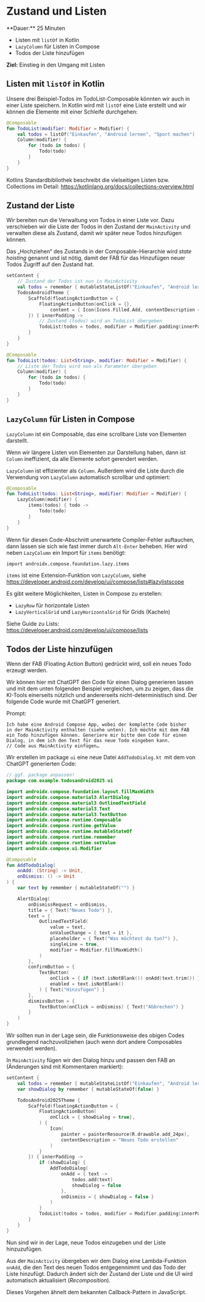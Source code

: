 
# Zustand und Listen

<Callout>
  **Dauer:** 25 Minuten

  - Listen mit `listOf` in Kotlin
  - `LazyColumn` für Listen in Compose
  - Todos der Liste hinzufügen

  **Ziel:** Einstieg in den Umgang mit Listen 
</Callout>

## Listen mit `listOf` in Kotlin

Unsere drei Beispiel-Todos im TodoList-Composable könnten wir 
auch in einer Liste speichern. In Kotlin wird mit `listOf` eine 
Liste erstellt und wir können die Elemente mit einer Schleife
durchgehen:

```kotlin {3,5-7}
@Composable
fun TodoList(modifier: Modifier = Modifier) {
    val todos = listOf("Einkaufen", "Android lernen", "Sport machen")
    Column(modifier) {
        for (todo in todos) {
            Todo(todo)
        }
    }
}
```

Kotlins Standardbibliothek beschreibt die vielseitigen Listen bzw. 
Collections im Detail: https://kotlinlang.org/docs/collections-overview.html

## Zustand der Liste

Wir bereiten nun die Verwaltung von Todos in einer Liste vor. Dazu verschieben
wir die Liste der Todos in den Zustand der `MainActivity` und verwalten diese
als Zustand, damit wir später neue Todos hinzufügen können. 

Das „Hochziehen“ des Zustands in der Composable-Hierarchie wird _state hoisting_ 
genannt und ist nötig, damit der FAB für das Hinzufügen neuer Todos Zugriff auf den 
Zustand hat.

```kotlin {3,10}
setContent {
    // Zustand der Todos ist nun in MainActivity
    val todos = remember { mutableStateListOf("Einkaufen", "Android lernen", "Sport machen") }
    TodosAndroidTheme {
        Scaffold(floatingActionButton = {
            FloatingActionButton(onClick = {},
                content = { Icon(Icons.Filled.Add, contentDescription = "Todo erstellen") })
        }) { innerPadding ->
            // Zustand (todos) wird an TodoList übergeben
            TodoList(todos = todos, modifier = Modifier.padding(innerPadding))
        }
    }
}

@Composable
fun TodoList(todos: List<String>, modifier: Modifier = Modifier) {
    // Liste der Todos wird nun als Parameter übergeben
    Column(modifier) {
        for (todo in todos) {           
            Todo(todo)
        }
    }
}
```


## `LazyColumn` für Listen in Compose

`LazyColumn` ist ein Composable, das eine scrollbare Liste von 
Elementen darstellt. 

Wenn wir längere Listen von Elementen zur Darstellung haben, dann ist
`Column` ineffizient, da alle Elemente sofort gerendert werden. 


`LazyColumn` ist effizienter als `Column`. Außerdem wird die Liste
durch die Verwendung von `LazyColumn` automatisch scrollbar und optimiert:

```kotlin {3-7}
@Composable
fun TodoList(todos: List<String>, modifier: Modifier = Modifier) {
    LazyColumn(modifier) {
        items(todos) { todo ->
            Todo(todo)
        }
    }
}
```

Wenn für diesen Code-Abschnitt unerwartete Compiler-Fehler auftauchen, dann lassen 
sie sich wie fast immer durch `Alt-Enter` beheben. Hier wird neben `LazyColumn` 
ein Import für `items` benötigt:

```
import androidx.compose.foundation.lazy.items
```

`items` ist eine Extension-Funktion von `LazyColumn`, siehe 
https://developer.android.com/develop/ui/compose/lists#lazylistscope

Es gibt weitere Möglichkeiten, Listen in Compose zu erstellen:

- `LazyRow` für horizontale Listen
- `LazyVerticalGrid` und `LazyHorizontalGrid` für Grids (Kacheln)

Siehe Guide zu Lists: https://developer.android.com/develop/ui/compose/lists

## Todos der Liste hinzufügen

Wenn der FAB (Floating Action Button) gedrückt wird, soll ein neues
Todo erzeugt werden. 

<Callout type="important">
Wir können hier mit ChatGPT den Code für einen Dialog generieren lassen
und mit dem unten folgenden Beispiel vergleichen, um zu zeigen, dass
die KI-Tools einerseits nützlich und andererseits nicht-deterministisch sind.
</Callout>

<Callout>
Der folgende Code wurde mit ChatGPT generiert.

Prompt:
```plaintext
Ich habe eine Android Compose App, wobei der komplette Code bisher 
in der MainActivity enthalten (siehe unten). Ich möchte mit dem FAB 
ein Todo hinzufügen können. Generiere mir bitte den Code für einen
Dialog, in dem ich den Text für das neue Todo eingeben kann.
// Code aus MainActivity einfügen…
```
</Callout>

Wir erstellen im package `ui` eine neue Datei `AddTodoDialog.kt `mit 
dem von ChatGPT generierten Code:

```kotlin 
// ggf. package anpassen!
package com.example.todosandroid2025.ui

import androidx.compose.foundation.layout.fillMaxWidth
import androidx.compose.material3.AlertDialog
import androidx.compose.material3.OutlinedTextField
import androidx.compose.material3.Text
import androidx.compose.material3.TextButton
import androidx.compose.runtime.Composable
import androidx.compose.runtime.getValue
import androidx.compose.runtime.mutableStateOf
import androidx.compose.runtime.remember
import androidx.compose.runtime.setValue
import androidx.compose.ui.Modifier

@Composable
fun AddTodoDialog(
    onAdd: (String) -> Unit,
    onDismiss: () -> Unit
) {
    var text by remember { mutableStateOf("") }

    AlertDialog(
        onDismissRequest = onDismiss,
        title = { Text("Neues Todo") },
        text = {
            OutlinedTextField(
                value = text,
                onValueChange = { text = it },
                placeholder = { Text("Was möchtest du tun?") },
                singleLine = true,
                modifier = Modifier.fillMaxWidth()
            )
        },
        confirmButton = {
            TextButton(
                onClick = { if (text.isNotBlank()) onAdd(text.trim()) },
                enabled = text.isNotBlank()
            ) { Text("Hinzufügen") }
        },
        dismissButton = {
            TextButton(onClick = onDismiss) { Text("Abbrechen") }
        }
    )
}
```

Wir sollten nun in der Lage sein, die Funktionsweise des obigen Codes 
grundlegend nachzuvollziehen (auch wenn dort andere Composables 
verwendet werden).

In `MainActivity` fügen wir den Dialog hinzu und passen den FAB an
(Änderungen sind mit Kommentaren markiert):

```kotlin {3,8,16-24}
setContent {
    val todos = remember { mutableStateListOf("Einkaufen", "Android lernen", "Sport machen") }
    var showDialog by remember { mutableStateOf(false) }

    TodosAndroid2025Theme {
        Scaffold(floatingActionButton = {
            FloatingActionButton(
                onClick = { showDialog = true},
            ) {
                Icon(
                    painter = painterResource(R.drawable.add_24px),
                    contentDescription = "Neues Todo erstellen"
                )
            }
        }) { innerPadding ->
            if (showDialog) {
                AddTodoDialog(
                    onAdd = { text ->
                        todos.add(text)
                        showDialog = false
                    },
                    onDismiss = { showDialog = false }
                )
            }
            TodoList(todos = todos, modifier = Modifier.padding(innerPadding))
        }
    }
}
```

Nun sind wir in der Lage, neue Todos einzugeben und der Liste hinzuzufügen.

Aus der `MainActivity` übergeben wir dem Dialog eine Lambda-Funktion 
`onAdd`, die den Text des neuen Todos entgegennimmt und das Todo der 
Liste hinzufügt. Dadurch ändert sich der Zustand der Liste und die UI 
wird automatisch aktualisiert (_Recomposition_).

Dieses Vorgehen ähnelt dem bekannten Callback-Pattern in JavaScript.
